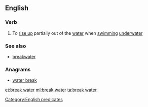 {{also|breakwater}}
==English==

===Verb===
{{en-verb|head=[[break]] [[water]]|breaks water|breaking water|broke water}}

# To [[rise up]] partially out of the [[water]] when [[swimming]] [[underwater]]

===See also===
* [[breakwater]]

===Anagrams===
* [[water break#English|water break]]

[[Category:English predicates]]

[[et:break water]]
[[ml:break water]]
[[ta:break water]]